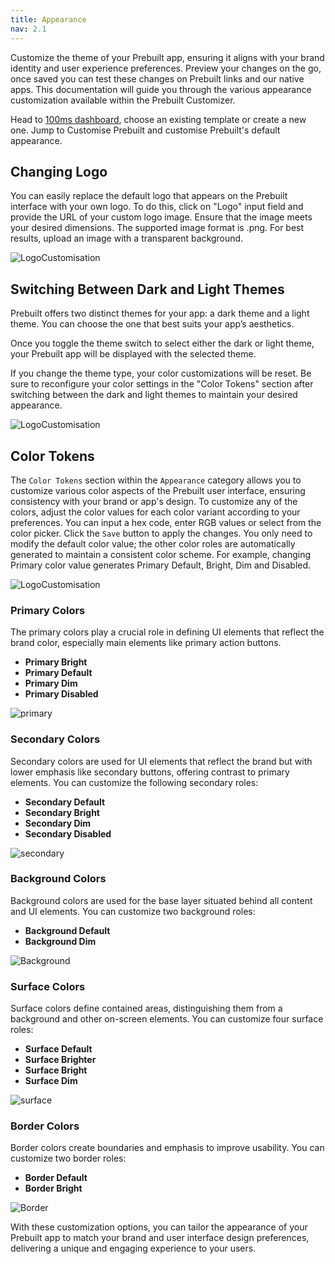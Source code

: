 ```yaml
---
title: Appearance
nav: 2.1
---
```


Customize the theme of your Prebuilt app, ensuring it aligns with your brand identity and user experience preferences. Preview your changes on the go, once saved you can test these changes on Prebuilt links and our native apps. This documentation will guide you through the various appearance customization available within the Prebuilt Customizer.

Head to [100ms dashboard](https://dashboard.100ms.live/dashboard), choose an existing template or create a new one. Jump to Customise Prebuilt and customise Prebuilt's default appearance. 

## Changing Logo

You can easily replace the default logo that appears on the Prebuilt interface with your own logo. To do this, click on "Logo" input field and provide the URL of your custom logo image. Ensure that the image meets your desired dimensions. The supported image format is .png. For best results, upload an image with a transparent background.


<div style={{textAlign: 'center'}}>
   
![LogoCustomisation](/docs/v2/LogoCustomisation.gif)    
</div>

## Switching Between Dark and Light Themes

Prebuilt offers two distinct themes for your app: a dark theme and a light theme. You can choose the one that best suits your app’s aesthetics.

Once you toggle the theme switch to select either the dark or light theme, your Prebuilt app will be displayed with the selected theme.

<Note>
If you change the theme type, your color customizations will be reset. Be sure to reconfigure your color settings in the "Color Tokens" section after switching between the dark and light themes to maintain your desired appearance.
</Note>

<div style={{textAlign: 'center'}}>
   
![LogoCustomisation](/docs/v2/DarkLightTheme.gif)    
</div>

## Color Tokens

The `Color Tokens` section within the `Appearance` category allows you to customize various color aspects of the Prebuilt user interface, ensuring consistency with your brand or app's design. To customize any of the colors, adjust the color values for each color variant according to your preferences. You can input a hex code, enter RGB values or select from the color picker. Click the `Save` button to apply the changes. You only need to modify the default color value; the other color roles are automatically generated to maintain a consistent color scheme. For example, changing Primary color value generates Primary Default, Bright, Dim and Disabled.

<div style={{textAlign: 'center'}}>
   
![LogoCustomisation](/docs/v2/ColorTokens.gif)    
</div>

### **Primary Colors**

The primary colors play a crucial role in defining UI elements that reflect the brand color, especially main elements like primary action buttons.

- **Primary Bright**
- **Primary Default**
- **Primary Dim**
- **Primary Disabled**

![primary](/docs/v2/primary.png) 

### **Secondary Colors**

Secondary colors are used for UI elements that reflect the brand but with lower emphasis like secondary buttons, offering contrast to primary elements. You can customize the following secondary roles:

- **Secondary Default**
- **Secondary Bright**
- **Secondary Dim**
- **Secondary Disabled**

![secondary](/docs/v2/secondary.png) 

### **Background Colors**

Background colors are used for the base layer situated behind all content and UI elements. You can customize two background roles:

- **Background Default**
- **Background Dim**

![Background](/docs/v2/Background.png) 

### **Surface Colors**

Surface colors define contained areas, distinguishing them from a background and other on-screen elements. You can customize four surface roles:

- **Surface Default**
- **Surface Brighter**
- **Surface Bright**
- **Surface Dim**

![surface](/docs/v2/surface.png) 

### **Border Colors**

Border colors create boundaries and emphasis to improve usability. You can customize two border roles:

- **Border Default**
- **Border Bright**

![Border](/docs/v2/Border.png) 


With these customization options, you can tailor the appearance of your Prebuilt app to match your brand and user interface design preferences, delivering a unique and engaging experience to your users.
